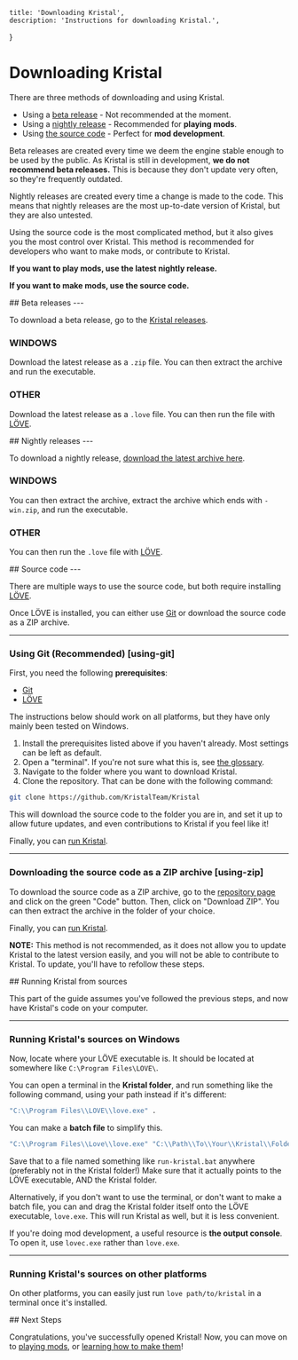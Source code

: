 
    title: 'Downloading Kristal',
    description: 'Instructions for downloading Kristal.',
}

# Downloading Kristal

<Box>
There are three methods of downloading and using Kristal.

- Using a [beta release](#beta-releases) - Not recommended at the moment.
- Using a [nightly release](#nightly-releases) - Recommended for **playing mods**.
- Using [the source code](#source-code) - Perfect for **mod development**.

Beta releases are created every time we deem the engine stable enough to be used by the public.
As Kristal is still in development, **we do not recommend beta releases.** This is because they don't update very often, so they're frequently outdated.

Nightly releases are created every time a change is made to the code. This means that nightly releases are the most up-to-date version of Kristal, but they are also untested.

Using the source code is the most complicated method, but it also gives you the most control over Kristal. This method is recommended for developers who want to make mods, or contribute to Kristal.

**If you want to play mods, use the latest nightly release.**

**If you want to make mods, use the source code.**

</Box>

<Box>
## Beta releases
---

To download a beta release, go to the [Kristal releases](https://github.com/KristalTeam/Kristal/releases).

### WINDOWS
Download the latest release as a `.zip` file. You can then extract the archive and run the executable.

### OTHER
Download the latest release as a `.love` file. You can then run the file with [LÖVE](https://love2d.org/).

</Box>

<Box>
## Nightly releases
---

To download a nightly release, [download the latest archive here](https://nightly.link/KristalTeam/Kristal/workflows/ci/main/output.zip).

### WINDOWS
You can then extract the archive, extract the archive which ends with `-win.zip`, and run the executable.

### OTHER
You can then run the `.love` file with [LÖVE](https://love2d.org/).

</Box>

<Box>
## Source code
---

There are multiple ways to use the source code, but both require installing [LÖVE](https://love2d.org/).

Once LÖVE is installed, you can either use [Git](https://git-scm.com/) or download the source code as a ZIP archive.

---

### Using Git (Recommended) [using-git]

First, you need the following **prerequisites**:

- [Git](https://git-scm.com/downloads)
- [LÖVE](https://love2d.org/)

The instructions below should work on all platforms, but they have only mainly been tested on Windows.

1. Install the prerequisites listed above if you haven't already. Most settings can be left as default.
2. Open a "terminal". If you're not sure what this is, see [the glossary](/wiki/glossary#terminal).
3. Navigate to the folder where you want to download Kristal.
4. Clone the repository. That can be done with the following command:

```sh
git clone https://github.com/KristalTeam/Kristal
```

This will download the source code to the folder you are in,
and set it up to allow future updates, and even contributions to Kristal if you feel like it!

Finally, you can [run Kristal](#running-kristal-from-sources).

---

### Downloading the source code as a ZIP archive [using-zip]

To download the source code as a ZIP archive, go to the [repository page](https://github.com/KristalTeam/Kristal) and click on the green "Code" button.
Then, click on "Download ZIP". You can then extract the archive in the folder of your choice.

Finally, you can [run Kristal](#running-kristal-from-sources).

**NOTE:** This method is not recommended, as it does not allow you to update Kristal to the latest version easily, and you will not be able to contribute to Kristal. To update, you'll have to refollow these steps.
</Box>

<Box>
## Running Kristal from sources

This part of the guide assumes you've followed the previous steps,
and now have Kristal's code on your computer.

---

### Running Kristal's sources on Windows

Now, locate where your LÖVE executable is. It should be located at somewhere like `C:\Program Files\LOVE\`.

You can open a terminal in the **Kristal folder**, and run something like the following command, using your path instead if it's different:

```bat
"C:\\Program Files\\LOVE\\love.exe" .
```

You can make a **batch file** to simplify this.

```bat
"C:\\Program Files\\Love\\love.exe" "C:\\Path\\To\\Your\\Kristal\\Folder"
```

Save that to a file named something like `run-kristal.bat` anywhere (preferably not in the Kristal folder!)
Make sure that it actually points to the LÖVE executable, AND the Kristal folder.

Alternatively, if you don't want to use the terminal, or don't want to make a batch file,
you can and drag the Kristal folder itself onto the LÖVE executable, `love.exe`.
This will run Kristal as well, but it is less convenient.

If you're doing mod development, a useful resource is **the output console**. To open it, use `lovec.exe` rather than `love.exe`.

---

### Running Kristal's sources on other platforms

On other platforms, you can easily just run `love path/to/kristal` in a terminal once it's installed.


</Box>

<Box>
## Next Steps

Congratulations, you've successfully opened Kristal!
Now, you can move on to [playing mods](/wiki/playing-mods), or [learning how to make them](/wiki/mod-creation)!

</Box>
